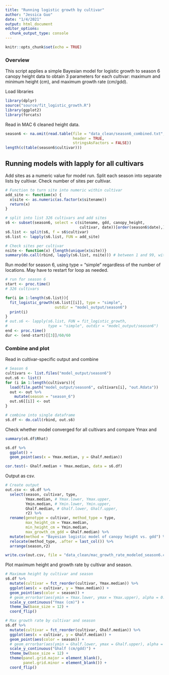 ```yaml
---
title: "Running logistic growth by cultivar"
author: "Jessica Guo"
date: "1/4/2021"
output: html_document
editor_options: 
  chunk_output_type: console
---
```


```r
knitr::opts_chunk$set(echo = TRUE)
```

### Overview
This script applies a simple Bayesian model for logistic growth to season 6 canopy height data to obtain 3 parameters for each cultivar: maximum and minimum height (cm), and maximum growth rate (cm/gdd). 


Load libraries
```r
library(dplyr)
source("source/fit_logistic_growth.R")
library(ggplot2)
library(forcats)
```

Read in MAC 6 cleaned height data. 
```r
season6 <- na.omit(read.table(file = "data_clean/season6_combined.txt", sep = "\t",
                              header = TRUE,
                              stringsAsFactors = FALSE))
length(c(table(season6$cultivar)))
```

## Running models with lapply for all cultivars
Add sites as a numeric value for model run. Split each season into separate lists by cultivar. Check number of sites per cultivar. 

```r
# Function to turn site into numeric within cultivar
add_site <- function(x) {
  x$site <- as.numeric(as.factor(x$sitename))
  return(x)
}

# split into list 326 cultivars and add sites
s6 <- subset(season6, select = c(sitename, gdd, canopy_height, 
                                 cultivar, date))[order(season6$date),] 
s6.list <- split(s6, f = s6$cultivar)
s6.list <- lapply(s6.list, FUN = add_site)

# Check sites per cultivar
nsite <- function(x) {length(unique(x$site))}
summary(do.call(rbind, lapply(s6.list, nsite))) # between 1 and 99, with 99 a distinct outlier
```

Run model for season 6, using type = "simple" regardless of the number of locations. May have to restart for loop as needed. 
```r
# run for season 6
start <- proc.time()
# 326 cultivars

for(i in 1:length(s6.list)){
  fit_logistic_growth(s6.list[[i]], type = "simple",
                      outdir = "model_output/season6")
  print(i)
}
# out.s6 <- lapply(s6.list, FUN = fit_logistic_growth,
#                  type = "simple", outdir = "model_output/season6")
end <- proc.time()
dur <- (end-start)[[3]]/60/60
```

### Combine and plot

Read in cultivar-specific output and combine
```r
# Season 6
cultivars <- list.files("model_output/season6")
out.s6 <- list()
for (i in 1:length(cultivars)){
  load(file.path("model_output/season6", cultivars[i], "out.Rdata"))
  out <- out %>%
    mutate(season = "season_6")
  out.s6[[i]] <- out
}

# combine into single dataframe
s6.df <- do.call(rbind, out.s6)

```

Check whether model converged for all cultivars and compare Ymax and 
```r
summary(s6.df$Rhat)

s6.df %>%
  ggplot() +
  geom_point(aes(x = Ymax.median, y = Ghalf.median))

cor.test(~ Ghalf.median + Ymax.median, data = s6.df)
```


Output as csv. 
```r
# Create output
out.csv <- s6.df %>%
  select(season, cultivar, type,
         Ymax.median, # Ymax.lower, Ymax.upper,
         Ymin.median, # Ymin.lower, Ymin.upper,
         Ghalf.median, # Ghalf.lower, Ghalf.upper,
         r2) %>%
  rename(genotype = cultivar, method_type = type,
         max_height_cm = Ymax.median,
         min_height_cm = Ymin.median,
         max_growth_cm_gdd = Ghalf.median) %>%
  mutate(method = "Bayesian logistic model of canopy height vs. gdd") %>%
  relocate(method_type, .after = last_col()) %>%
  arrange(season,r2)

write.csv(out.csv, file = "data_clean/mac_growth_rate_modeled_season6.csv", row.names = F)
```

Plot maximum height and growth rate by cultivar and season. 
```r
# Maximum height by cultivar and season
s6.df %>%
  mutate(cultivar = fct_reorder(cultivar, Ymax.median)) %>%
  ggplot(aes(x = cultivar, y = Ymax.median)) + 
  geom_point(aes(color = season)) +
  # geom_errorbar(aes(ymin = Ymax.lower, ymax = Ymax.upper), alpha = 0.25) +
  scale_y_continuous("Ymax (cm)") +
  theme_bw(base_size = 12) +
  coord_flip()

# Max growth rate by cultivar and season
s6.df %>%
  mutate(cultivar = fct_reorder(cultivar, Ghalf.median)) %>%
  ggplot(aes(x = cultivar, y = Ghalf.median)) + 
  geom_point(aes(color = season)) +
  # geom_errorbar(aes(ymin = Ghalf.lower, ymax = Ghalf.upper), alpha = 0.25) +
  scale_y_continuous("Ghalf (cm/gdd)") +
  theme_bw(base_size = 12) +
  theme(panel.grid.major = element_blank(),
        panel.grid.minor = element_blank()) +
  coord_flip()
```


